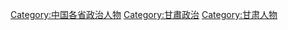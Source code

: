 [[Category:中国各省政治人物|Category:中国各省政治人物]]
[[Category:甘肅政治|Category:甘肅政治]]
[[Category:甘肃人物|Category:甘肃人物]]